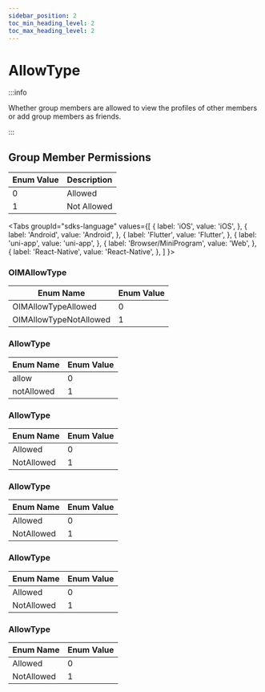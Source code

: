 ```yaml
---
sidebar_position: 2
toc_min_heading_level: 2
toc_max_heading_level: 2
---
```


# AllowType

:::info

Whether group members are allowed to view the profiles of other members or add group members as friends.

:::

## Group Member Permissions

| Enum Value | Description   |
| ---------- | ------------- |
| 0          | Allowed       |
| 1          | Not Allowed   |

<Tabs
groupId="sdks-language"
values={[
{ label: 'iOS', value: 'iOS', },
{ label: 'Android', value: 'Android', },
{ label: 'Flutter', value: 'Flutter', },
{ label: 'uni-app', value: 'uni-app', },
{ label: 'Browser/MiniProgram', value: 'Web', },
{ label: 'React-Native', value: 'React-Native', },
]
}>

<TabItem value="iOS">

### OIMAllowType

| Enum Name            | Enum Value |
| -------------------- | ---------- |
| OIMAllowTypeAllowed  | 0          |
| OIMAllowTypeNotAllowed | 1        |

</TabItem>

<TabItem value="Flutter">

### AllowType

| Enum Name    | Enum Value |
| ------------ | ---------- |
| allow        | 0          |
| notAllowed   | 1          |

</TabItem>

<TabItem value="Web">

### AllowType

| Enum Name    | Enum Value |
| ------------ | ---------- |
| Allowed      | 0          |
| NotAllowed   | 1          |

</TabItem>
<TabItem value="Android">

### AllowType

| Enum Name    | Enum Value |
| ------------ | ---------- |
| Allowed      | 0          |
| NotAllowed   | 1          |

</TabItem>

<TabItem value="uni-app">

### AllowType

| Enum Name    | Enum Value |
| ------------ | ---------- |
| Allowed      | 0          |
| NotAllowed   | 1          |

</TabItem>

<TabItem value="React-Native">

### AllowType

| Enum Name    | Enum Value |
| ------------ | ---------- |
| Allowed      | 0          |
| NotAllowed   | 1          |

</TabItem>

</Tabs>